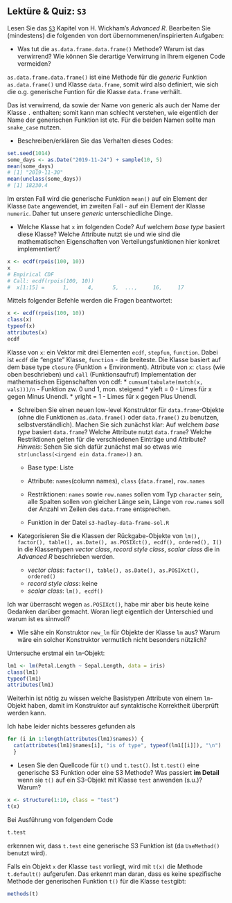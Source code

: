 ## Lektüre & Quiz: `S3` 

Lesen Sie das [`S3`](https://adv-r.hadley.nz/s3.html) Kapitel von H. Wickham's *Advanced R*. 
Bearbeiten Sie (mindestens) die folgenden von dort übernommenen/inspirierten Aufgaben:


- Was tut die `as.data.frame.data.frame()` Methode? Warum ist das verwirrend? Wie können Sie derartige Verwirrung in Ihrem eigenen Code vermeiden?

`as.data.frame.data.frame()` ist eine Methode für die *generic* Funktion `as.data.frame()`
und Klasse `data.frame`, somit wird also definiert, wie sich die o.g. generische Funtion
für die Klasse `data.frame` verhält.

Das ist verwirrend, da sowie der Name von generic als auch der Name der Klasse `.` 
enthalten; somit kann man schlecht verstehen, wie eigentlich der Name der generischen
Funktion ist etc. Für die beiden Namen sollte man `snake_case` nutzen.


- Beschreiben/erklären Sie das Verhalten dieses Codes:
```r
set.seed(1014)
some_days <- as.Date("2019-11-24") + sample(10, 5)
mean(some_days)
# [1] "2019-11-30"
mean(unclass(some_days))
# [1] 18230.4
```

Im ersten Fall wird die generische Funktion `mean()` auf ein Element der Klasse
`Date` angewendet, im zweiten Fall - auf ein Element der Klasse `numeric`.
Daher tut unsere *generic* unterschiedliche Dinge.

- Welche Klasse hat `x` im folgenden Code? Auf welchem *base type* basiert diese Klasse? Welche Attribute nutzt sie und wie sind die mathematischen Eigenschaften von Verteilungsfunktionen hier konkret implementiert? 
```r
x <- ecdf(rpois(100, 10))
x
# Empirical CDF 
# Call: ecdf(rpois(100, 10))
#  x[1:15] =      1,      4,      5,  ...,     16,     17
```

Mittels folgender Befehle werden die Fragen beantwortet:
```r
x <- ecdf(rpois(100, 10))
class(x)
typeof(x)
attributes(x)
ecdf
```

Klasse von `x`: ein Vektor mit drei Elementen `ecdf`, `stepfun`, `function`. Dabei
ist `ecdf` die "engste" Klasse, `function` - die breiteste.
Die Klasse basiert auf dem base type `closure` (Funktion + Environment).
Attribute von `x`: `class` (wie oben beschrieben) und `call` (Funktionsaufruf) 
Implementation der mathematischen Eigenschaften von cdf:
* `cumsum(tabulate(match(x, vals)))/n` - Funktion zw. 0 und 1, mon. steigend
* yleft = 0 - Limes für x gegen Minus Unendl.
* yright = 1 - Limes für x gegen Plus Unendl.


- Schreiben Sie einen neuen low-level Konstruktor für `data.frame`-Objekte (ohne die Funktionen `as.data.frame()` oder `data.frame()` zu benutzen, selbstverständlich). Machen Sie sich zunächst klar: Auf welchem *base type* basiert `data.frame`? Welche Attribute nutzt `data.frame`? Welche Restriktionen gelten für die verschiedenen Einträge und Attribute?  
    *Hinweis*: Sehen Sie sich dafür zunächst mal so etwas wie `str(unclass(<irgend ein data.frame>))` an.

  * Base type: Liste
  * Attribute: `names`(column names), `class` (`data.frame`), `row.names`
  * Restriktionen: `names` sowie `row.names` sollen vom Typ `character` sein, 
alle Spalten sollen von gleicher Länge sein, Länge von `row.names` soll der Anzahl 
vn Zeilen des `data.frame` entsprechen.

  * Funktion in der Datei `s3-hadley-data-frame-sol.R`

  
- Kategorisieren Sie die Klassen der Rückgabe-Objekte von `lm(), factor(), table(), as.Date(), as.POSIXct(), ecdf(), ordered(), I()` in die Klassentypen *vector class*, *record style class*, *scalar class* die in *Advanced R* beschrieben  werden.

  * *vector class*: `factor(), table(), as.Date(), as.POSIXct(), ordered()`
  * *record style class*: keine
  * *scalar class*: `lm(), ecdf()`

Ich war überrascht wegen `as.POSIXct()`, habe mir aber bis heute keine Gedanken darüber gemacht.
Woran liegt eigentlich der Unterschied und warum ist es sinnvoll?


- Wie sähe ein Konstruktor `new_lm` für Objekte der Klasse `lm` aus? Warum wäre ein solcher Konstruktor vermutlich nicht besonders nützlich? 

Untersuche erstmal ein `lm`-Objekt:
```r
lm1 <- lm(Petal.Length ~ Sepal.Length, data = iris)
class(lm1)
typeof(lm1)
attributes(lm1)
```
Weiterhin ist nötig zu wissen welche Basistypen Attribute von einem `lm`-Objekt haben,
damit im Konstruktor auf syntaktische Korrektheit überprüft werden kann.

Ich habe leider nichts besseres gefunden als
```r
for (i in 1:length(attributes(lm1)$names)) { 
  cat(attributes(lm1)$names[i], "is of type", typeof(lm1[[i]]), "\n") 
  }
```


- Lesen Sie den Quellcode für `t()` und `t.test()`. Ist `t.test()` eine generische S3 Funktion oder eine S3 Methode? Was passiert **im Detail** wenn sie `t()` auf ein S3-Objekt mit Klasse `test` anwenden (s.u.)? Warum?
```r
x <- structure(1:10, class = "test")
t(x)
```

Bei Ausführung von folgendem Code
```r
t.test
```
erkennen wir, dass `t.test` eine generische S3 Funktion ist (da `UseMethod()` benutzt wird).

Falls ein Objekt `x` der Klasse `test` vorliegt, wird mit `t(x)` die Methode `t.default()`
aufgerufen. Das erkennt man daran, dass es keine spezifische Methode der generischen
Funktion `t()` für die Klasse `test`gibt:

```r
methods(t)
```

